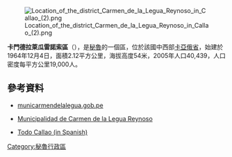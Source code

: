 [[Image:Location_of_the_district_Carmen_de_la_Legua_Reynoso_in_Callao_(2).png|right]]

{{Coord|12|2|22|S|77|5|43|W|display=title}}

'''卡門德拉萊瓜雷諾索區'''（{{lang-es|Distrito de Carmen de La Legua-Reynoso}}），是[[秘魯|秘魯]]的一個區，位於該國中西部[[卡亞俄省|卡亞俄省]]，始建於1964年12月4日，面積2.12平方公里，海拔高度54米，2005年人口40,439，人口密度每平方公里19,000人。

==參考資料==
* [https://web.archive.org/web/20191028041259/http://municarmendelalegua.gob.pe/ municarmendelalegua.gob.pe]
* {{es icon}} [https://web.archive.org/web/20191028041259/http://municarmendelalegua.gob.pe/ Municipalidad de Carmen de la Legua Reynoso]
* [https://web.archive.org/web/20060417192938/http://www.gmcweb.net/todocallao/index.htm Todo Callao (in Spanish)]

{{Peru-geo-stub}}
[[Category:秘魯行政區|Category:秘魯行政區]]